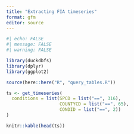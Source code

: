 ```yaml
---
title: "Extracting FIA timeseries"
format: gfm
editor: source
---
```


```r
#| echo: FALSE
#| message: FALSE
#| warning: FALSE

library(duckdbfs)
library(dplyr)
library(ggplot2)

source(here::here("R", "query_tables.R"))

```


```r

ts <- get_timeseries(
  conditions = list(SPCD = list("==", 316),
                    COUNTYCD = list("==", 65),
                    CONDID = list("==", 2))
)

knitr::kable(head(ts))

```

